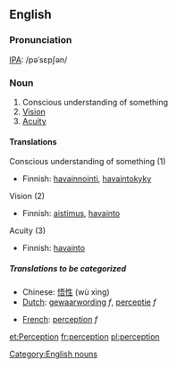 ==English==
===Pronunciation===

[[IPA|IPA]]: /pəˈsɛpʃən/

===Noun===

#Conscious understanding of something
#[[Vision]]
#[[Acuity]]


====Translations====
;Conscious understanding of something (1)
{{top}}
*Finnish: [[havainnointi]], [[havaintokyky]]
{{mid}}
{{bottom}}

;Vision (2)
{{top}}
*Finnish: [[aistimus]], [[havainto]]
{{mid}}
{{bottom}}

;Acuity (3)
{{top}}
*Finnish: [[havainto]]
{{mid}}
{{bottom}}

=====Translations to be categorized=====
{{checktrans}}
{{top}}
*Chinese: [[悟性]] (wù xìng)
*[[Dutch]]: [[gewaarwording]] ''f'', [[perceptie]] ''f''
{{mid}}
*[[French]]: [[perception]] ''f''
{{bottom}}

[[Category:English nouns]]
[[et:Perception]]
[[fr:perception]]
[[pl:perception]]